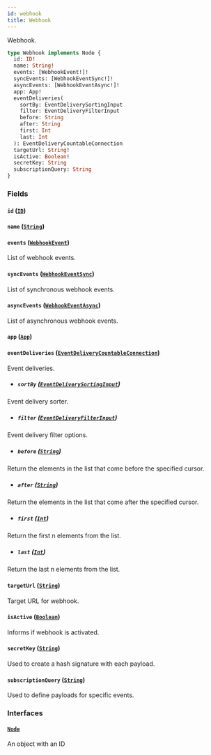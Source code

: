 ```yaml
---
id: webhook
title: Webhook
---
```


Webhook.

```graphql
type Webhook implements Node {
  id: ID!
  name: String!
  events: [WebhookEvent!]!
  syncEvents: [WebhookEventSync!]!
  asyncEvents: [WebhookEventAsync!]!
  app: App!
  eventDeliveries(
    sortBy: EventDeliverySortingInput
    filter: EventDeliveryFilterInput
    before: String
    after: String
    first: Int
    last: Int
  ): EventDeliveryCountableConnection
  targetUrl: String!
  isActive: Boolean!
  secretKey: String
  subscriptionQuery: String
}
```

### Fields

#### `id` ([`ID`](../../../developer/api-reference/scalars/id))

#### `name` ([`String`](../../../developer/api-reference/scalars/string))

#### `events` ([`WebhookEvent`](../../../developer/api-reference/objects/webhook-event))

List of webhook events.

#### `syncEvents` ([`WebhookEventSync`](../../../developer/api-reference/objects/webhook-event-sync))

List of synchronous webhook events.

#### `asyncEvents` ([`WebhookEventAsync`](../../../developer/api-reference/objects/webhook-event-async))

List of asynchronous webhook events.

#### `app` ([`App`](../../../developer/api-reference/objects/app))

#### `eventDeliveries` ([`EventDeliveryCountableConnection`](../../../developer/api-reference/objects/event-delivery-countable-connection))

Event deliveries.

- ##### `sortBy` ([`EventDeliverySortingInput`](../../../developer/api-reference/inputs/event-delivery-sorting-input))

Event delivery sorter.

- ##### `filter` ([`EventDeliveryFilterInput`](../../../developer/api-reference/inputs/event-delivery-filter-input))

Event delivery filter options.

- ##### `before` ([`String`](../../../developer/api-reference/scalars/string))

Return the elements in the list that come before the specified cursor.

- ##### `after` ([`String`](../../../developer/api-reference/scalars/string))

Return the elements in the list that come after the specified cursor.

- ##### `first` ([`Int`](../../../developer/api-reference/scalars/int))

Return the first n elements from the list.

- ##### `last` ([`Int`](../../../developer/api-reference/scalars/int))

Return the last n elements from the list.

#### `targetUrl` ([`String`](../../../developer/api-reference/scalars/string))

Target URL for webhook.

#### `isActive` ([`Boolean`](../../../developer/api-reference/scalars/boolean))

Informs if webhook is activated.

#### `secretKey` ([`String`](../../../developer/api-reference/scalars/string))

Used to create a hash signature with each payload.

#### `subscriptionQuery` ([`String`](../../../developer/api-reference/scalars/string))

Used to define payloads for specific events.

### Interfaces

#### [`Node`](../../../developer/api-reference/interfaces/node)

An object with an ID
